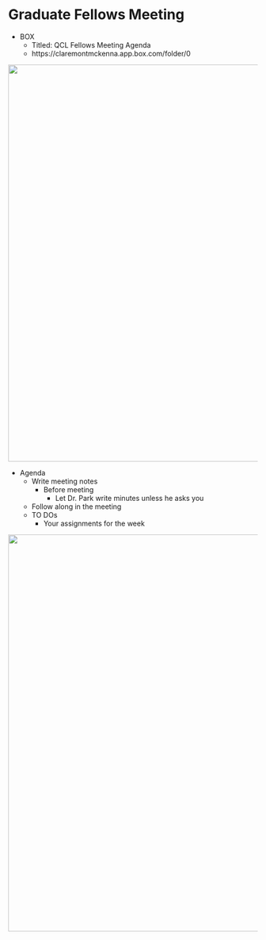 # Graduate Fellows Meeting
* BOX  
    -	Titled: QCL Fellows Meeting Agenda  
    -	https://claremontmckenna.app.box.com/folder/0  
    
<img src="https://github.com/CMC-QCL/fellow-handbook/blob/main/Images/Picture2.png" width="800">

-	Agenda  
    -	Write meeting notes  
        - Before meeting  
          - Let Dr. Park write minutes unless he asks you  
    -	Follow along in the meeting  
    -	TO DOs  
        -	Your assignments for the week  

<img src="https://github.com/CMC-QCL/fellow-handbook/blob/main/Images/Picture3.png" width="800">
